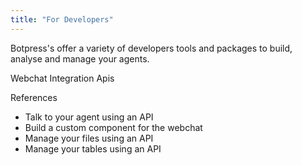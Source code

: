 ```yaml
---
title: "For Developers"
---
```


Botpress's offer a variety of developers tools and packages to build, analyse and manage your agents.

<Card>
Webchat
</Card>
<Card>
Integration
</Card>
<Card>
Apis
</Card>


References

- Talk to your agent using an API
- Build a custom component for the webchat
- Manage your files using an API
- Manage your tables using an API
